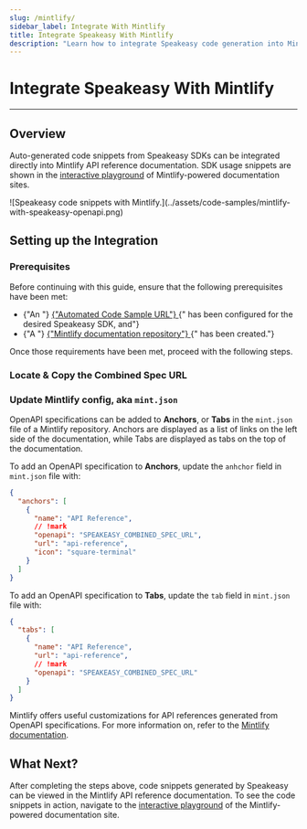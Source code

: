 ```yaml
---
slug: /mintlify/
sidebar_label: Integrate With Mintlify
title: Integrate Speakeasy With Mintlify
description: "Learn how to integrate Speakeasy code generation into Mintlify docs."
---
```


# Integrate Speakeasy With Mintlify

---

## Overview

Auto-generated code snippets from Speakeasy SDKs can be integrated directly into
Mintlify API reference documentation. SDK usage snippets are shown in the
[interactive playground](https://mintlify.com/docs/api-playground/overview) of
Mintlify-powered documentation sites.

<div data-screenshot-url="docs.myapi.com" data-docs="true">
  ![Speakeasy code snippets with
  Mintlify.](../assets/code-samples/mintlify-with-speakeasy-openapi.png)
</div>

## Setting up the Integration

### Prerequisites

<div data-callout-title="IMPORTANT" data-callout-variant="warning">
  Before continuing with this guide, ensure that the following prerequisites
  have been met:
  <br />
  <ul className="list-disc pl-5">
    <li className="marker:content-['✓__']">
      {"An "}
      <a href="/docs/code-samples/automated-code-sample-urls">
        {"Automated Code Sample URL"}
      </a>
      {" has been configured for the desired Speakeasy SDK, and"}
    </li>
    <li className="marker:content-['✓__']">
      {"A "}
      <a href="https://mintlify.com/docs/quickstart#creating-the-repository">
        {"Mintlify documentation repository"}
      </a>
      {" has been created."}
    </li>
  </ul>
  Once those requirements have been met, proceed with the following steps.
</div>

### Locate & Copy the Combined Spec URL

<div data-get-public-url-snippet />

### Update Mintlify config, aka `mint.json`

OpenAPI specifications can be added to **Anchors**, or **Tabs** in the
`mint.json` file of a Mintlify repository. Anchors are displayed as a list of
links on the left side of the documentation, while Tabs are displayed as tabs on
the top of the documentation.

To add an OpenAPI specification to **Anchors**, update the `anhchor` field in
`mint.json` file with:

```json mint.json
{
  "anchors": [
    {
      "name": "API Reference",
      // !mark
      "openapi": "SPEAKEASY_COMBINED_SPEC_URL",
      "url": "api-reference",
      "icon": "square-terminal"
    }
  ]
}
```

To add an OpenAPI specification to **Tabs**, update the `tab` field in
`mint.json` file with:

```json mint.json
{
  "tabs": [
    {
      "name": "API Reference",
      "url": "api-reference",
      // !mark
      "openapi": "SPEAKEASY_COMBINED_SPEC_URL"
    }
  ]
}
```

Mintlify offers useful customizations for API references generated from OpenAPI
specifications. For more information on, refer to the [Mintlify
documentation](https://mintlify.com/docs/api-playground/openapi/setup).

## What Next?

After completing the steps above, code snippets generated by Speakeasy can be
viewed in the Mintlify API reference documentation. To see the code snippets in
action, navigate to the [interactive
playground](https://mintlify.com/docs/api-playground/overview) of the
Mintlify-powered documentation site.